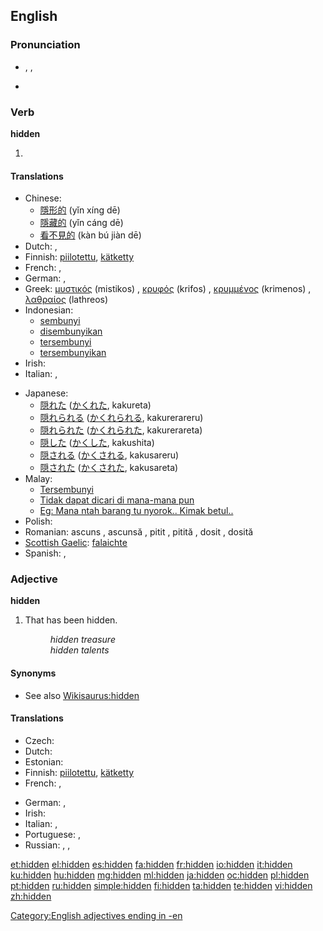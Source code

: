 ==English==

===Pronunciation===
* {{enPR|hĭd'n}}, {{IPA|/ˈhɪd(ə)n/}}, {{SAMPA|/"hId(@)n/}}
* {{audio|en-us-hidden.ogg|Audio (US)}}
*: {{rhymes|ɪdən}}

===Verb===
'''hidden'''

# {{past participle of|to [[hide]]}}

====Translations====
{{trans-top|Past participle of [[hide]]}}
* Chinese:
** [[隱形的]] (yǐn xíng dē)
** [[隱藏的]] (yǐn cáng dē)
** [[看不見的]] (kàn bú jiàn dē)
* Dutch: {{t+|nl|verborgen}}, {{t-|nl|verstopt}}
* Finnish: [[piilotettu]], [[kätketty]]
* French: {{t+|fr|caché|m}}, {{t+|fr|cachée|f}}
* German: {{t+|de|versteckt}}, {{t+|de|verborgen}}
* Greek: [[μυστικός]] (mistikos) {{m}}, [[κρυφός]] (krifos) {{m}}, [[κρυμμένος]] (krimenos) {{m}}, [[λαθραίος]] (lathreos) {{m}}
* Indonesian:
** [[sembunyi]]
** [[sembunyi|disembunyikan]]
** [[sembunyi|tersembunyi]]
** [[sembunyi|tersembunyikan]]
* Irish: {{t|ga|ceilte}}
* Italian: {{t+|it|nascosto|m}}, {{t+|it|nascosta|f}}
{{trans-mid}}
* Japanese:
** [[隠れた]] ([[かくれた]], kakureta)
** [[隠れられる]] ([[かくれられる]], kakurerareru)
** [[隠れられた]] ([[かくれられた]], kakurerareta)
** [[隠した]] ([[かくした]], kakushita)
** [[隠される]] ([[かくされる]], kakusareru)
** [[隠された]] ([[かくされた]], kakusareta)
* Malay:
** [[Tersembunyi]]
** [[Tidak dapat dicari di mana-mana pun]]
** [[Eg: Mana ntah barang tu nyorok.. Kimak betul..]]
* Polish: {{t|pl|ukryty}}
* Romanian: ascuns {{m}}, ascunsă {{f}}, pitit {{m}}, pitită {{f}}, dosit {{m}}, dosită {{f}}
* [[Scottish Gaelic]]: [[falaichte]]
* Spanish: {{t+|es|escondido|m}}, {{t-|es|escondida|f}}
{{trans-bottom}}

===Adjective===
'''hidden'''

# That has been hidden.
#: ''hidden treasure''
#: ''hidden talents''

====Synonyms====
* See also [[Wikisaurus:hidden]]

====Translations====
{{trans-top|That has been hidden}}
* Czech: {{t-|cs|skrytý|m}}
* Dutch: {{t+|nl|verborgen}}
* Estonian: {{t|et|peidetud}}
* Finnish: [[piilotettu]], [[kätketty]]
* French: {{t+|fr|caché|m}}, {{t+|fr|cachée|f}}
{{trans-mid}}
* German: {{t+|de|versteckt}}, {{t+|de|verborgen}}
* Irish: {{t|ga|ceilte}}
* Italian: {{t+|it|nascosto|m}}, {{t+|it|nascosta|f}}
* Portuguese: {{t+|pt|escondido|m}}, {{t+|pt|escondida|f}}
* Russian: {{t|ru|спрятанный|tr=spr'átannyj}}, {{t|ru|скрытый|tr=skrýtyj}}, {{t|ru|потаённый|tr=potajónnyj}}
{{trans-bottom}}

[[Category:English adjectives ending in -en]]

[[et:hidden]]
[[el:hidden]]
[[es:hidden]]
[[fa:hidden]]
[[fr:hidden]]
[[io:hidden]]
[[it:hidden]]
[[ku:hidden]]
[[hu:hidden]]
[[mg:hidden]]
[[ml:hidden]]
[[ja:hidden]]
[[oc:hidden]]
[[pl:hidden]]
[[pt:hidden]]
[[ru:hidden]]
[[simple:hidden]]
[[fi:hidden]]
[[ta:hidden]]
[[te:hidden]]
[[vi:hidden]]
[[zh:hidden]]
